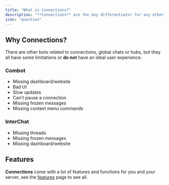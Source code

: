 ```yaml
---
title: "What is Connections?"
description: "**Connections** are the key differentiator for any other chat bot or bot looking to improve your server experience in any other way. It's a fun and safe way to chat between servers, without having to leave the server you're chatting on; Just chat on a channel with some connection and be happy."
icon: "question"
---
```


## Why Connections?

There are other bots related to connections, global chats or hubs, but they all have some limitations or **do not** have an ideal user experience.

### Combot

- Missing dashboard/website
- Bad UI
- Slow updates
- Can't pause a connection
- Missing frozen messages
- Missing context menu commands

### InterChat

- Missing threads
- Missing frozen messages
- Missing dashboard/website

## Features

**Connections** come with a lot of features and functions for you and your server, see the [features](/home/features) page to see all.
